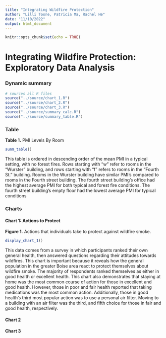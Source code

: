 ```yaml
---
title: "Integrating Wildfire Protection"
author: "Lilli Toone, Patricia Ma, Rachel He"
date: "11/10/2022"
output: html_document
---
```


```r
knitr::opts_chunk$set(echo = TRUE)
```

# Integrating Wildfire Protection: Exploratory Data Analysis

### Dynamic summary

```r
# sources all R files
source("../source/chart_1.R")
source("../source/chart_2.R")
source("../source/chart_3.R")
source("../source/summary_calc.R")
source("../source/summary_table.R")
```

### Table

**Table 1.** PMI Levels By Room

```r
summ_table()
```

This table is ordered in descending order of the mean PMI in a typical setting, with no forest fires. Rows starting with "w" refer to rooms in the "Wurster" building, and rows starting with "f" refers to rooms in the "Fourth St." building. Rooms in the Wurster building have similar PMI's compared to rooms in the Fourth street building. The fourth street building's office had the highest average PMI for both typical and forest fire conditions. The fourth street building's empty floor had the lowest average PMI for typical conditions

### Charts
#### Chart 1: Actions to Protect

**Figure 1.** Actions that individuals take to protect against wildfire smoke.

```r
display_chart_1()
```

This data comes from a survey in which participants ranked their own general health, then answered questions regarding their attitudes towards wildfires. This chart is important because it reveals how the general population in the greater Boise area react to protect themselves about wildfire smoke. The majority of respondents ranked themselves as either in good health or excellent health. This chart also demonstrates that staying at home was the most common course of action for those in excellent and good health. However, those in poor and fair health reported that taking medications was the most common action. Additionally, those in good health's third most popular action was to use a personal air filter. Moving to a building with an air filter was the third, and fifth choice for those in fair and good health, respectively.

#### Chart 2

#### Chart 3
